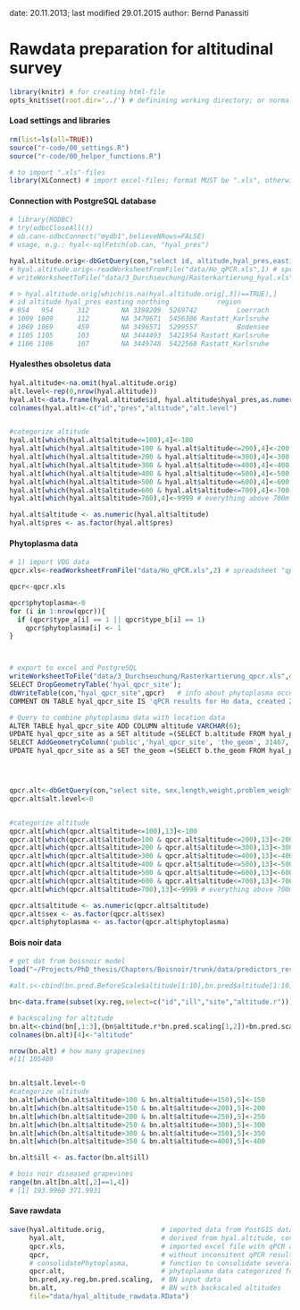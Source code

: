 date: 20.11.2013; last modified 29.01.2015
author: Bernd Panassiti

Rawdata preparation for altitudinal survey
========================================================

```r
library(knitr) # for creating html-file
opts_knit$set(root.dir='../') # definining working directory; or normalizePath('../')
```


#### Load settings and libraries
```r
rm(list=ls(all=TRUE))
source("r-code/00_settings.R")
source("r-code/00_helper_functions.R")

# to import ".xls"-files
library(XLConnect) # import excel-files; format MUST be ".xls", otherwise: "Error: OutOfMemoryError (Java): Java heap space"
```

#### Connection with PostgreSQL database
```r
# library(RODBC)
# try(odbcCloseAll())
# ob.can<-odbcConnect("mydb1",believeNRows=FALSE)
# usage, e.g.: hyal<-sqlFetch(ob.can, "hyal_pres")

hyal.altitude.orig<-dbGetQuery(con,"select id, altitude,hyal_pres,easting,northing,region FROM hyal_pres ORDER BY id")
# hyal.altitude.orig<-readWorksheetFromFile("data/Ho_qPCR.xls",1) # spreadsheet "ho"
# writeWorksheetToFile("data/3_Durchseuchung/Rasterkartierung_hyal.xls",data=hyal.altitude.orig,sheet="Ho")

# > hyal.altitude.orig[which(is.na(hyal.altitude.orig[,3])==TRUE),]
# id altitude hyal_pres easting northing            region
# 954   954      312        NA 3398209  5269742          Loerrach
# 1009 1009      112        NA 3470671  5456306 Rastatt_Karlsruhe
# 1069 1069      459        NA 3496571  5299557          Bodensee
# 1105 1105      103        NA 3444493  5421954 Rastatt_Karlsruhe
# 1106 1106      107        NA 3449748  5422568 Rastatt_Karlsruhe
```

#### Hyalesthes obsoletus data
```r
hyal.altitude<-na.omit(hyal.altitude.orig)
alt.level<-rep(0,nrow(hyal.altitude))
hyal.alt<-data.frame(hyal.altitude$id, hyal.altitude$hyal_pres,as.numeric(hyal.altitude$altitude),alt.level)
colnames(hyal.alt)<-c("id","pres","altitude","alt.level")


#categorize altitude
hyal.alt[which(hyal.alt$altitude<=100),4]<-100
hyal.alt[which(hyal.alt$altitude>100 & hyal.alt$altitude<=200),4]<-200
hyal.alt[which(hyal.alt$altitude>200 & hyal.alt$altitude<=300),4]<-300
hyal.alt[which(hyal.alt$altitude>300 & hyal.alt$altitude<=400),4]<-400
hyal.alt[which(hyal.alt$altitude>400 & hyal.alt$altitude<=500),4]<-500
hyal.alt[which(hyal.alt$altitude>500 & hyal.alt$altitude<=600),4]<-600
hyal.alt[which(hyal.alt$altitude>600 & hyal.alt$altitude<=700),4]<-700
hyal.alt[which(hyal.alt$altitude>700),4]<-9999 # everything above 700m

hyal.alt$altitude <- as.numeric(hyal.alt$altitude)
hyal.alt$pres <- as.factor(hyal.alt$pres)
```

#### Phytoplasma data
```r
# 1) import VOG data
qpcr.xls<-readWorksheetFromFile("data/Ho_qPCR.xls",2) # spreadsheet "qpcr"

qpcr<-qpcr.xls

qpcr$phytoplasma<-0
for (i in 1:nrow(qpcr)){
  if (qpcr$type_a[i] == 1 || qpcr$type_b[i] == 1)
    qpcr$phytoplasma[i] <- 1
}



# export to excel and PostgreSQL
writeWorksheetToFile("data/3_Durchseuchung/Rasterkartierung_qpcr.xls",data=qpcr,sheet="qpcr")
SELECT DropGeometryTable('hyal_qpcr_site');
dbWriteTable(con,"hyal_qpcr_site",qpcr)   # info about phytoplasma occurrence for each site
COMMENT ON TABLE hyal_qpcr_site IS 'qPCR results for Ho data, created 27.12.2014';

# Query to combine phytoplasma data with location data
ALTER TABLE hyal_qpcr_site ADD COLUMN altitude VARCHAR(6);
UPDATE hyal_qpcr_site as a SET altitude =(SELECT b.altitude FROM hyal_pres as b WHERE a.site=b.id);
SELECT AddGeometryColumn('public','hyal_qpcr_site', 'the_geom', 31467, 'POINT', 2,true );
UPDATE hyal_qpcr_site as a SET the_geom =(SELECT b.the_geom FROM hyal_pres as b WHERE a.site=b.id);




qpcr.alt<-dbGetQuery(con,"select site, sex,length,weight,problem_weight_length,type_a, type_b, phytoplasma, rel_quant,rel_quant_sd,phytoplasma_type,altitude FROM hyal_qpcr_site ORDER BY site")
qpcr.alt$alt.level<-0


#categorize altitude
qpcr.alt[which(qpcr.alt$altitude<=100),13]<-100
qpcr.alt[which(qpcr.alt$altitude>100 & qpcr.alt$altitude<=200),13]<-200
qpcr.alt[which(qpcr.alt$altitude>200 & qpcr.alt$altitude<=300),13]<-300
qpcr.alt[which(qpcr.alt$altitude>300 & qpcr.alt$altitude<=400),13]<-400
qpcr.alt[which(qpcr.alt$altitude>400 & qpcr.alt$altitude<=500),13]<-500
qpcr.alt[which(qpcr.alt$altitude>500 & qpcr.alt$altitude<=600),13]<-600
qpcr.alt[which(qpcr.alt$altitude>600 & qpcr.alt$altitude<=700),13]<-700
qpcr.alt[which(qpcr.alt$altitude>700),13]<-9999 # everything above 700m

qpcr.alt$altitude <- as.numeric(qpcr.alt$altitude)
qpcr.alt$sex <- as.factor(qpcr.alt$sex)
qpcr.alt$phytoplasma <- as.factor(qpcr.alt$phytoplasma)
```

#### Bois noir data
```r
# get dat from boisnoir model
load("~/Projects/PhD_thesis/Chapters/Boisnoir/trunk/data/predictors_response2012_final_input_data.RData")

#alt.s<-cbind(bn.pred.BeforeScale$altitude[1:10],bn.pred$altitude[1:10],(bn.pred$altitude[1:10]*bn.pred.scaling[1,2])+bn.pred.scaling[1,1])

bn<-data.frame(subset(xy.reg,select=c("id","ill","site","altitude.r")))

# backscaling for altitude
bn.alt<-cbind(bn[,1:3],(bn$altitude.r*bn.pred.scaling[1,2])+bn.pred.scaling[1,1])
colnames(bn.alt)[4]<-"altitude"

nrow(bn.alt) # how many grapevines
#[1] 105489


bn.alt$alt.level<-0
#categorize altitude
bn.alt[which(bn.alt$altitude>100 & bn.alt$altitude<=150),5]<-150
bn.alt[which(bn.alt$altitude>150 & bn.alt$altitude<=200),5]<-200
bn.alt[which(bn.alt$altitude>200 & bn.alt$altitude<=250),5]<-250
bn.alt[which(bn.alt$altitude>250 & bn.alt$altitude<=300),5]<-300
bn.alt[which(bn.alt$altitude>300 & bn.alt$altitude<=350),5]<-350
bn.alt[which(bn.alt$altitude>350 & bn.alt$altitude<=400),5]<-400

bn.alt$ill <- as.factor(bn.alt$ill)

# bois noir diseased grapevines
range(bn.alt[bn.alt[,2]==1,4])
# [1] 193.9960 371.9931
```

#### Save rawdata
```r
save(hyal.altitude.orig,              # imported data from PostGIS database: id,altitude,hyal_pres,region
     hyal.alt,                        # derived from hyal.altitude, contains altitude levels
     qpcr.xls,                        # imported excel file with qPCR and morphology results
     qpcr,                            # without inconsitent qPCR results and wrongly identified species
     # consolidatePhytoplasma,        # function to consolidate several qPCR's per site
     qpcr.alt,                        # phytoplasma data categorized for different altitudes
     bn.pred,xy.reg,bn.pred.scaling,  # BN input data
     bn.alt,                          # BN with backscaled altitudes
     file="data/hyal_altitude_rawdata.RData")
```

